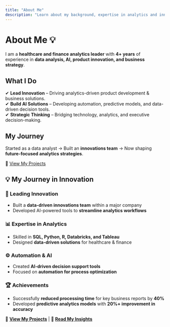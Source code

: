 ```yaml
---
title: "About Me"
description: "Learn about my background, expertise in analytics and innovation, and my professional journey."
---
```


# About Me 💡

I am a **healthcare and finance analytics leader** with **4+ years** of experience in **data analysis, AI, product innovation, and business strategy**.

## **What I Do**

✔ **Lead Innovation** – Driving analytics-driven product development & business solutions.\
✔ **Build AI Solutions** – Developing automation, predictive models, and data-driven decision tools.\
✔ **Strategic Thinking** – Bridging technology, analytics, and executive decision-making.

## **My Journey**

Started as a data analyst → Built an **innovations team** → Now shaping **future-focused analytics strategies**.

🔗 [View My Projects](projects.qmd)

## **💡 My Journey in Innovation**

::: panel-tabset
### **🚀 Leading Innovation**

-   Built a **data-driven innovations team** within a major company
-   Developed AI-powered tools to **streamline analytics workflows**

### **📊 Expertise in Analytics**

-   Skilled in **SQL, Python, R, Databricks, and Tableau**
-   Designed **data-driven solutions** for healthcare & finance

### **⚙️ Automation & AI**

-   Created **AI-driven decision support tools**
-   Focused on **automation for process optimization**

### **🏆 Achievements**

-   Successfully **reduced processing time** for key business reports by **40%**
-   Developed **predictive analytics models** with **20%+ improvement in accuracy**
:::

🔗 [**View My Projects**](projects.qmd) \| 🔗 [**Read My Insights**](blog.qmd)
